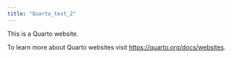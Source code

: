 ```yaml
---
title: "Quarto_test_2"
---
```


This is a Quarto website.

To learn more about Quarto websites visit <https://quarto.org/docs/websites>.
